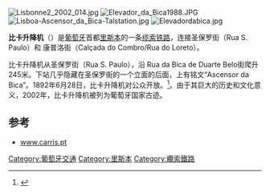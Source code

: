 [[File:Lisbonne2_2002_014.jpg|thumb]]
[[Image:Elevador_da_Bica1988.JPG|thumb]]
[[Image:Lisboa-Ascensor_da_Bica-Talstation.jpg|thumb]]
[[Image:Elevadordabica.jpg|thumb]]

'''比卡升降机'''（{{lang-pt|Elevador da Bica}}）是[[葡萄牙|葡萄牙]]首都[[里斯本|里斯本]]的一条[[缆索铁路|缆索铁路]]，连接圣保罗街（Rua S. Paulo）和 康普洛街（Calçada do Combro/Rua do Loreto）。

比卡升降机从圣保罗街（Rua S. Paulo），沿 Rua da Bica de Duarte Belo街爬升245米。下站几乎隐藏在圣保罗街的一个立面的后面，上有铭文“Ascensor da Bica”。1892年6月28日，比卡升降机对公众开放。<ref>{{Cite web |url=http://www.planetware.com/lisbon/elevador-da-bica-p-lisb-elebic.htm |title=Elevador da Bica |access-date=2012-02-04 |archive-date=2008-07-26 |archive-url=https://web.archive.org/web/20080726062626/http://www.planetware.com/lisbon/elevador-da-bica-p-lisb-elebic.htm |dead-url=no }}</ref>。由于其巨大的历史和文化意义，2002年，比卡升降机被列为葡萄牙国家古迹。

==参考==
{{reflist}}
{{Commonscat|Elevador da Bica}}
* [http://www.carris.pt/en/ascensor-da-bica/ www.carris.pt] {{Wayback|url=http://www.carris.pt/en/ascensor-da-bica/ |date=20191218081047 }}

{{Coord|38.70857|N|9.14679|W|region:PT_type:landmark|display=title}}

[[Category:葡萄牙交通|Category:葡萄牙交通]]
[[Category:里斯本|Category:里斯本]]
[[Category:纜索鐵路|Category:纜索鐵路]]